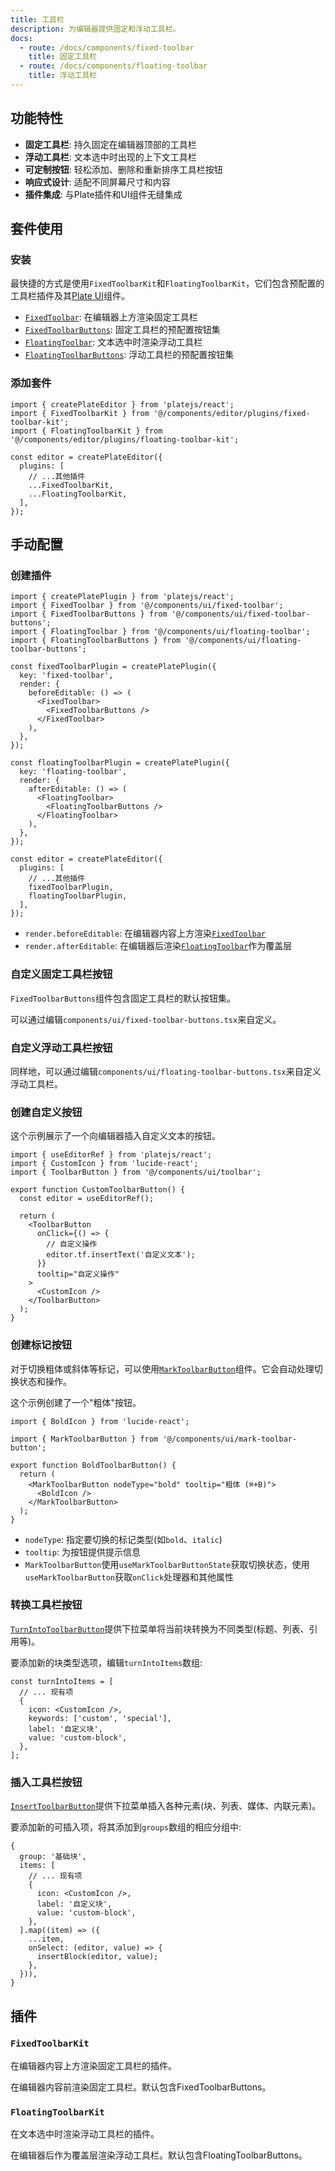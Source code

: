 ```yaml
---
title: 工具栏
description: 为编辑器提供固定和浮动工具栏。
docs:
  - route: /docs/components/fixed-toolbar
    title: 固定工具栏
  - route: /docs/components/floating-toolbar
    title: 浮动工具栏
---
```


<ComponentPreview name="basic-nodes-demo" />

<PackageInfo>

## 功能特性

- **固定工具栏**: 持久固定在编辑器顶部的工具栏
- **浮动工具栏**: 文本选中时出现的上下文工具栏
- **可定制按钮**: 轻松添加、删除和重新排序工具栏按钮
- **响应式设计**: 适配不同屏幕尺寸和内容
- **插件集成**: 与Plate插件和UI组件无缝集成

</PackageInfo>

## 套件使用

<Steps>

### 安装

最快捷的方式是使用`FixedToolbarKit`和`FloatingToolbarKit`，它们包含预配置的工具栏插件及其[Plate UI](/docs/installation/plate-ui)组件。

<ComponentSource name="fixed-toolbar-kit" />
<ComponentSource name="floating-toolbar-kit" />

- [`FixedToolbar`](/docs/components/fixed-toolbar): 在编辑器上方渲染固定工具栏
- [`FixedToolbarButtons`](/docs/components/fixed-toolbar-buttons): 固定工具栏的预配置按钮集
- [`FloatingToolbar`](/docs/components/floating-toolbar): 文本选中时渲染浮动工具栏
- [`FloatingToolbarButtons`](/docs/components/floating-toolbar-buttons): 浮动工具栏的预配置按钮集

### 添加套件

```tsx
import { createPlateEditor } from 'platejs/react';
import { FixedToolbarKit } from '@/components/editor/plugins/fixed-toolbar-kit';
import { FloatingToolbarKit } from '@/components/editor/plugins/floating-toolbar-kit';

const editor = createPlateEditor({
  plugins: [
    // ...其他插件
    ...FixedToolbarKit,
    ...FloatingToolbarKit,
  ],
});
```

</Steps>

## 手动配置

<Steps>

### 创建插件

```tsx
import { createPlatePlugin } from 'platejs/react';
import { FixedToolbar } from '@/components/ui/fixed-toolbar';
import { FixedToolbarButtons } from '@/components/ui/fixed-toolbar-buttons';
import { FloatingToolbar } from '@/components/ui/floating-toolbar';
import { FloatingToolbarButtons } from '@/components/ui/floating-toolbar-buttons';

const fixedToolbarPlugin = createPlatePlugin({
  key: 'fixed-toolbar',
  render: {
    beforeEditable: () => (
      <FixedToolbar>
        <FixedToolbarButtons />
      </FixedToolbar>
    ),
  },
});

const floatingToolbarPlugin = createPlatePlugin({
  key: 'floating-toolbar',
  render: {
    afterEditable: () => (
      <FloatingToolbar>
        <FloatingToolbarButtons />
      </FloatingToolbar>
    ),
  },
});

const editor = createPlateEditor({
  plugins: [
    // ...其他插件
    fixedToolbarPlugin,
    floatingToolbarPlugin,
  ],
});
```

- `render.beforeEditable`: 在编辑器内容上方渲染[`FixedToolbar`](/docs/components/fixed-toolbar)
- `render.afterEditable`: 在编辑器后渲染[`FloatingToolbar`](/docs/components/floating-toolbar)作为覆盖层

### 自定义固定工具栏按钮

`FixedToolbarButtons`组件包含固定工具栏的默认按钮集。

<ComponentSource name="fixed-toolbar-buttons" />

可以通过编辑`components/ui/fixed-toolbar-buttons.tsx`来自定义。

### 自定义浮动工具栏按钮

同样地，可以通过编辑`components/ui/floating-toolbar-buttons.tsx`来自定义浮动工具栏。

<ComponentSource name="floating-toolbar-buttons" />


### 创建自定义按钮

这个示例展示了一个向编辑器插入自定义文本的按钮。

```tsx
import { useEditorRef } from 'platejs/react';
import { CustomIcon } from 'lucide-react';
import { ToolbarButton } from '@/components/ui/toolbar';

export function CustomToolbarButton() {
  const editor = useEditorRef();

  return (
    <ToolbarButton
      onClick={() => {
        // 自定义操作
        editor.tf.insertText('自定义文本');
      }}
      tooltip="自定义操作"
    >
      <CustomIcon />
    </ToolbarButton>
  );
}
```

### 创建标记按钮

对于切换粗体或斜体等标记，可以使用[`MarkToolbarButton`](/docs/components/mark-toolbar-button)组件。它会自动处理切换状态和操作。

这个示例创建了一个"粗体"按钮。

```tsx
import { BoldIcon } from 'lucide-react';

import { MarkToolbarButton } from '@/components/ui/mark-toolbar-button';

export function BoldToolbarButton() {
  return (
    <MarkToolbarButton nodeType="bold" tooltip="粗体 (⌘+B)">
      <BoldIcon />
    </MarkToolbarButton>
  );
}
```

- `nodeType`: 指定要切换的标记类型(如`bold`、`italic`)
- `tooltip`: 为按钮提供提示信息
- `MarkToolbarButton`使用`useMarkToolbarButtonState`获取切换状态，使用`useMarkToolbarButton`获取`onClick`处理器和其他属性

### 转换工具栏按钮

[`TurnIntoToolbarButton`](/docs/components/turn-into-toolbar-button)提供下拉菜单将当前块转换为不同类型(标题、列表、引用等)。

<ComponentSource name="turn-into-toolbar-button" />

要添加新的块类型选项，编辑`turnIntoItems`数组:

```tsx
const turnIntoItems = [
  // ... 现有项
  {
    icon: <CustomIcon />,
    keywords: ['custom', 'special'],
    label: '自定义块',
    value: 'custom-block',
  },
];
```

### 插入工具栏按钮

[`InsertToolbarButton`](/docs/components/insert-toolbar-button)提供下拉菜单插入各种元素(块、列表、媒体、内联元素)。

<ComponentSource name="insert-toolbar-button" />

要添加新的可插入项，将其添加到`groups`数组的相应分组中:

```tsx
{
  group: '基础块',
  items: [
    // ... 现有项
    {
      icon: <CustomIcon />,
      label: '自定义块',
      value: 'custom-block',
    },
  ].map((item) => ({
    ...item,
    onSelect: (editor, value) => {
      insertBlock(editor, value);
    },
  })),
}
```

</Steps>

## 插件

### `FixedToolbarKit`

在编辑器内容上方渲染固定工具栏的插件。

<API name="FixedToolbarKit">
<APIOptions>
  <APIItem name="render.beforeEditable" type="() => ReactNode">
    在编辑器内容前渲染固定工具栏。默认包含FixedToolbarButtons。
  </APIItem>
</APIOptions>
</API>

### `FloatingToolbarKit`

在文本选中时渲染浮动工具栏的插件。

<API name="FloatingToolbarKit">
<APIOptions>
  <APIItem name="render.afterEditable" type="() => ReactNode">
    在编辑器后作为覆盖层渲染浮动工具栏。默认包含FloatingToolbarButtons。
  </APIItem>
</APIOptions>
</API>